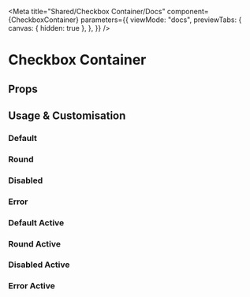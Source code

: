 
<Meta
  title="Shared/Checkbox Container/Docs"
  component={CheckboxContainer}
  parameters={{
    viewMode: "docs",
    previewTabs: {
      canvas: { hidden: true },
    },
  }}
/>

# Checkbox Container

## Props

<ArgsTable of={CheckboxContainer} />

## Usage & Customisation

### Default

<Canvas>
  <Story id="shared-checkbox-container--default" />
</Canvas>

### Round

<Canvas>
  <Story id="shared-checkbox-container--round" />
</Canvas>

### Disabled

<Canvas>
  <Story id="shared-checkbox-container--disabled" />
</Canvas>

### Error

<Canvas>
  <Story id="shared-checkbox-container--error" />
</Canvas>

### Default Active

<Canvas>
  <Story id="shared-checkbox-container--default-active" />
</Canvas>

### Round Active

<Canvas>
  <Story id="shared-checkbox-container--round-active" />
</Canvas>

### Disabled Active

<Canvas>
  <Story id="shared-checkbox-container--disabled-active" />
</Canvas>

### Error Active

<Canvas>
  <Story id="shared-checkbox-container--error-active" />
</Canvas>
